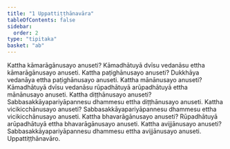```yaml
---
title: "1 Uppattiṭṭhānavāra"
tableOfContents: false
sidebar:
  order: 2
type: "tipitaka"
basket: "ab"
---
```



<DynamicBreadcrumb />

<Division number="2">

<Paragraph number="3">
Kattha kāmarāgānusayo anuseti? Kāmadhātuyā dvīsu vedanāsu ettha kāmarāgānusayo anuseti.
</Paragraph>

<Paragraph number="4">
Kattha paṭighānusayo anuseti? Dukkhāya vedanāya ettha paṭighānusayo anuseti.
</Paragraph>

<Paragraph number="5">
Kattha mānānusayo anuseti? Kāmadhātuyā dvīsu vedanāsu rūpadhātuyā arūpadhātuyā ettha mānānusayo anuseti.
</Paragraph>

<Paragraph number="6">
Kattha diṭṭhānusayo anuseti? Sabbasakkāyapariyāpannesu dhammesu ettha diṭṭhānusayo anuseti.
</Paragraph>

<Paragraph number="7">
Kattha vicikicchānusayo anuseti? Sabbasakkāyapariyāpannesu dhammesu ettha vicikicchānusayo anuseti.
</Paragraph>

<Paragraph number="8">
Kattha bhavarāgānusayo anuseti? Rūpadhātuyā arūpadhātuyā ettha bhavarāgānusayo anuseti.
</Paragraph>

<Paragraph number="9">
Kattha avijjānusayo anuseti? Sabbasakkāyapariyāpannesu dhammesu ettha avijjānusayo anuseti.

</Paragraph>
</Division>

<Paragraph number="10" type="center">
Uppattiṭṭhānavāro.
</Paragraph>